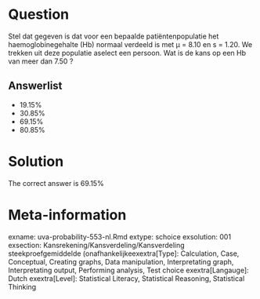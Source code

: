 Question
========

Stel dat gegeven is dat voor een bepaalde patiëntenpopulatie het haemoglobinegehalte (Hb) normaal verdeeld is met µ = 8.10 en s = 1.20. We trekken uit deze populatie aselect een persoon. Wat is de kans op een Hb van meer dan 7.50 ? 

Answerlist
----------
* 19.15%
* 30.85%
* 69.15%
* 80.85%

Solution
========

The correct answer is  69.15% 

Meta-information
================
exname: uva-probability-553-nl.Rmd 
extype: schoice 
exsolution: 001 
exsection: Kansrekening/Kansverdeling/Kansverdeling steekproefgemiddelde (onafhankelijkeexextra[Type]: Calculation, Case, Conceptual, Creating graphs, Data manipulation, Interpretating graph, Interpretating output, Performing analysis, Test choice 
exextra[Langauge]: Dutch 
exextra[Level]: Statistical Literacy, Statistical Reasoning, Statistical Thinking 

